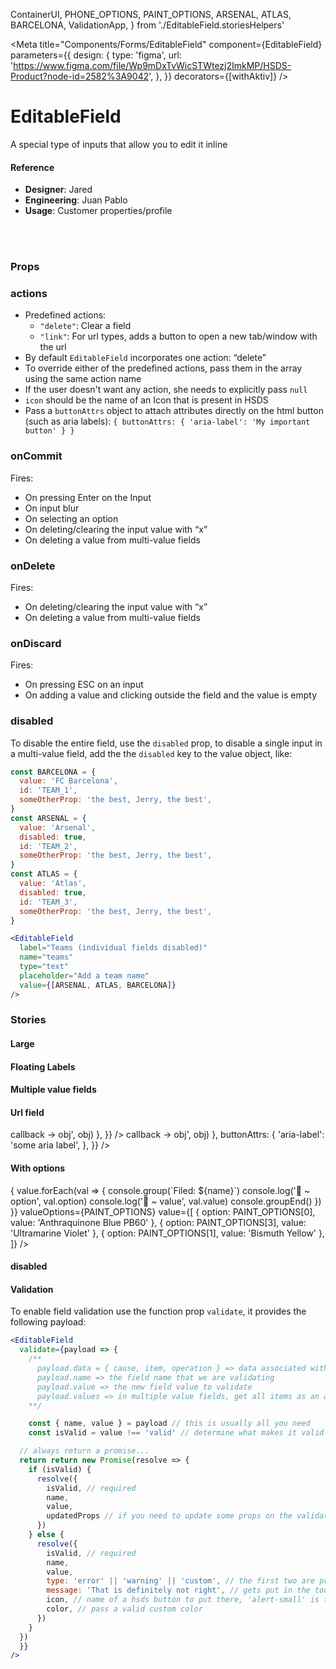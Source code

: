   ContainerUI,
  PHONE_OPTIONS,
  PAINT_OPTIONS,
  ARSENAL,
  ATLAS,
  BARCELONA,
  ValidationApp,
} from './EditableField.storiesHelpers'

<Meta
  title="Components/Forms/EditableField"
  component={EditableField}
  parameters={{
    design: {
      type: 'figma',
      url:
        'https://www.figma.com/file/Wp9mDxTvWicSTWtezj2ImkMP/HSDS-Product?node-id=2582%3A9042',
    },
  }}
  decorators={[withAktiv]}
/>

# EditableField

A special type of inputs that allow you to edit it inline

<Canvas>
  <Story name="default">
    <div>
      <EditableField
        label="Company"
        name="company"
        placeholder="Add a company name"
        type="text"
      />
      <EditableField
        label="Team"
        name="team"
        placeholder="Add a sports team name"
        type="text"
        value="Atlas"
      />
    </div>
  </Story>
</Canvas>

#### Reference

- **Designer**: Jared
- **Engineering**: Juan Pablo
- **Usage**: Customer properties/profile

<br />
<br />

### Props

<ArgsTable of={EditableField} />

### actions

- Predefined actions:
  - `"delete"`: Clear a field
  - `"link"`: For url types, adds a button to open a new tab/window with the url
- By default `EditableField` incorporates one action: “delete”
- To override either of the predefined actions, pass them in the array using the same action name
- If the user doesn't want any action, she needs to explicitly pass `null`
- `icon` should be the name of an Icon that is present in HSDS
- Pass a `buttonAttrs` object to attach attributes directly on the html button (such as aria labels): `{ buttonAttrs: { 'aria-label': 'My important button' } }`

### onCommit

Fires:

- On pressing Enter on the Input
- On input blur
- On selecting an option
- On deleting/clearing the input value with “x”
- On deleting a value from multi-value fields

### onDelete

Fires:

- On deleting/clearing the input value with “x”
- On deleting a value from multi-value fields

### onDiscard

Fires:

- On pressing ESC on an input
- On adding a value and clicking outside the field and the value is empty

### disabled

To disable the entire field, use the `disabled` prop, to disable a single input in a multi-value
field, add the the `disabled` key to the value object, like:

```jsx
const BARCELONA = {
  value: 'FC Barcelona',
  id: 'TEAM_1',
  someOtherProp: 'the best, Jerry, the best',
}
const ARSENAL = {
  value: 'Arsenal',
  disabled: true,
  id: 'TEAM_2',
  someOtherProp: 'the best, Jerry, the best',
}
const ATLAS = {
  value: 'Atlas',
  disabled: true,
  id: 'TEAM_3',
  someOtherProp: 'the best, Jerry, the best',
}

<EditableField
  label="Teams (individual fields disabled)"
  name="teams"
  type="text"
  placeholder="Add a team name"
  value={[ARSENAL, ATLAS, BARCELONA]}
/>
```

### Stories

#### Large

<Canvas>
  <Story name="Large">
    <ContainerUI>
      <EditableField
        label="Team"
        name="team"
        placeholder="Add a sports team name"
        size="lg"
        type="text"
        value="Barcelona FC"
      />
    </ContainerUI>
  </Story>
</Canvas>

#### Floating Labels

<Canvas>
  <Story name="Floating Labels">
    <ContainerUI>
      <EditableField
        label="Company"
        name="company"
        placeholder="Company"
        type="text"
        floatingLabels
      />
      <EditableField
        label="Team"
        name="team"
        placeholder="Sports team"
        type="text"
        value="Atlas"
        floatingLabels
      />
    </ContainerUI>
  </Story>
</Canvas>

#### Multiple value fields

<Canvas>
  <Story name="Multiple value fields">
    <ContainerUI>
      <EditableField
        label="Films"
        name="films"
        type="text"
        multipleValues
        placeholder="Add a film name"
      />
      <EditableField
        label="Musicians"
        name="musicians"
        type="text"
        placeholder="Add a musician name"
        value={['George Harrison', 'Neil Young']}
      />
      <EditableField
        emphasizeTopValue
        label="Emails"
        name="email"
        placeholder="Add your email"
        type="email"
        value={[
          'a@hello.com',
          'art_vandelay@vandelayindustries.com',
          'john_locke@dharma.org',
          'pennypacker@kramerica.com',
          'this_is_kind_of_long@annoyingemails.com',
          'this_is_kind_of_long@evenmoreannoyingemails.com',
        ]}
      />
    </ContainerUI>
  </Story>
</Canvas>

#### Url field

<Canvas>
  <Story name="Url field">
    <ContainerUI>
      <EditableField
        label="Website"
        name="website"
        placeholder="Add a website address"
        type="url"
        value="http://mysite.net"
        actions={{
          name: 'link',
          callback(obj) {
            console.log('HSDS: EditableFieldApp -> callback -> obj', obj)
          },
        }}
      />
      <EditableField
        label="Website Without Protocol"
        name="website2"
        placeholder="Add a website address"
        type="url"
        value="mysite.net"
        actions={{
          name: 'link',
          callback(obj) {
            console.log('HSDS: EditableFieldApp -> callback -> obj', obj)
          },
          buttonAttrs: {
            'aria-label': 'some aria label',
          },
        }}
      />
    </ContainerUI>
  </Story>
</Canvas>

#### With options

<Canvas>
  <Story name="With options">
    <ContainerUI>
      <EditableField
        label="Mobile Phone"
        name="mobilephone"
        placeholder="Add a mobile phone"
        type="tel"
        valueOptions={PHONE_OPTIONS}
      />
      <EditableField
        label="Phone"
        name="Phone"
        placeholder="Add phone"
        type="tel"
        valueOptions={PHONE_OPTIONS}
        defaultOption={PHONE_OPTIONS[2]}
        value={{ option: 'Work', value: '123456789' }}
      />
      <EditableField
        label="Favourite Paint Colour"
        name="paint"
        placeholder="Add a colour"
        type="text"
        onCommit={({ name, value }) => {
          value.forEach(val => {
            console.group(`Filed: ${name}`)
            console.log('🚀 ~ option', val.option)
            console.log('🚀 ~ value', val.value)
            console.groupEnd()
          })
        }}
        valueOptions={PAINT_OPTIONS}
        value={[
          { option: PAINT_OPTIONS[0], value: 'Anthraquinone Blue PB60' },
          { option: PAINT_OPTIONS[3], value: 'Ultramarine Violet' },
          { option: PAINT_OPTIONS[1], value: 'Bismuth Yellow' },
        ]}
      />
    </ContainerUI>
  </Story>
</Canvas>

#### disabled

<Canvas>
  <Story name="disabled">
    <ContainerUI>
      <EditableField
        label="Film"
        name="film"
        placeholder="Add a film name"
        type="text"
        disabled
      />
      <EditableField
        label="Company"
        name="company"
        placeholder="Add a company name"
        type="text"
        value="Help Scout"
        disabled
      />
      <EditableField
        label="Musicians"
        name="musicians"
        type="text"
        placeholder="Add a musician name"
        value={['George Harrison', 'Neil Young']}
        disabled
      />
      <EditableField
        label="Teams (individual fields disabled)"
        name="teams"
        type="text"
        placeholder="Add a team name"
        value={[ARSENAL, ATLAS, BARCELONA]}
      />
      <EditableField
        label="Phone"
        name="Phone"
        placeholder="Add phone"
        type="tel"
        valueOptions={PHONE_OPTIONS}
        defaultOption={PHONE_OPTIONS[2]}
        value={{ option: 'Work', value: '123456789' }}
        disabled
      />
    </ContainerUI>
  </Story>
</Canvas>

#### Validation

To enable field validation use the function prop `validate`, it provides the following payload:

```jsx
<EditableField
  validate={payload => {
    /**
      payload.data = { cause, item, operation } => data associated with the operation
      payload.name => the field name that we are validating
      payload.value => the new field value to validate
      payload.values => in multiple value fields, get all items as an array
    **/

    const { name, value } = payload // this is usually all you need
    const isValid = value !== 'valid' // determine what makes it valid or not

  // always return a promise...
  return return new Promise(resolve => {
    if (isValid) {
      resolve({
        isValid, // required
        name,
        value,
        updatedProps // if you need to update some props on the validated item
      })
    } else {
      resolve({
        isValid, // required
        name,
        value,
        type: 'error' || 'warning' || 'custom', // the first two are provided (makes things red or yellow),
        message: 'That is definitely not right', // gets put in the tooltip
        icon, // name of a hsds button to put there, 'alert-small' is the default
        color, // pass a valid custom color
      })
    }
  })
  }}
/>
```

<Canvas>
  <Story name="Validation">
    <ValidationApp />
  </Story>
</Canvas>
